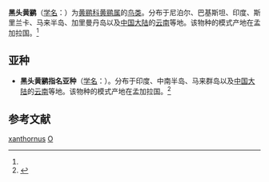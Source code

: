 {{Speciesbox
| name = 黑头黄鹂
| status = LC | status_system = iucn3.1
| image = Black-hooded Oriole (Oriolus xanthornus) in Kolkata I IMG 2538.jpg
| image_width = 260px
| genus = Oriolus
| species = xanthornus
| authority = ([[卡尔·林奈|Linnaeus]])<ref name='id2808'>{{cite web| url =http://www.bioinfo.cn/db05/BjdwSpecies.php?action=view&id=2808| title =黑头黄鹂| work =《中国动物物种编目数据库》| publisher =中国科学院微生物研究所| author =中国科学院动物研究所| accessdate =2009-04-04| deadurl =yes| archiveurl =https://web.archive.org/web/20131203122335/http://www.bioinfo.cn/db05/BjdwSpecies.php?action=view| archivedate =2013-12-03}}</ref>
}}

'''黑头黄鹂'''（[[学名|学名]]：{{lang|la|''Oriolus xanthornus''}}）为[[黄鹂科|黄鹂科]][[黄鹂属|黄鹂属]]的[[鸟类|鸟类]]。分布于尼泊尔、巴基斯坦、印度、斯里兰卡、马来半岛、加里曼丹岛以及[[中国大陆|中国大陆]]的[[云南|云南]]等地。该物种的模式产地在孟加拉国。<ref name='id2808'/>

==亚种==
*'''黑头黄鹂指名亚种'''（[[学名|学名]]：{{lang|la|''Oriolus xanthornus xanthornus''}}）。分布于印度、中南半岛、马来群岛以及[[中国大陆|中国大陆]]的[[云南|云南]]等地。该物种的模式产地在孟加拉国。<ref name='id2809'>{{cite web| url =http://www.bioinfo.cn/db05/BjdwSpecies.php?action=view&id=2809| title =黑头黄鹂指名亚种| work =《中国动物物种编目数据库》| publisher =中国科学院微生物研究所| author =中国科学院动物研究所| accessdate =2009-04-04| deadurl =yes| archiveurl =https://web.archive.org/web/20160305060732/http://www.bioinfo.cn/db05/BjdwSpecies.php?action=view&id=2809| archivedate =2016-03-05}}</ref>

== 参考文献 ==
{{reflist}}
{{Taxonbar|from=Q653246}}

[[Category:黄鹂属|xanthornus]]
[[Category:1758年描述的鳥類|O]]

{{雀形目小作品}}